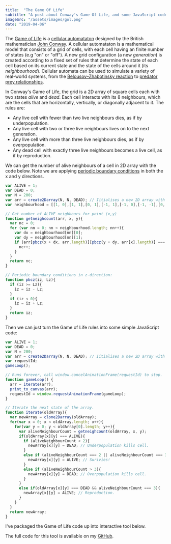 ```yaml
---
title:  "The Game Of Life"
subtitle: "A post about Conway's Game Of Life, and some JavaScript code to simulate it."
imageSrc: "/assets/images/gol.png"
date: "2019-04-06"
---
```


The <a class="blueLink" href="https://en.wikipedia.org/wiki/Conway%27s_Game_of_Life">Game of Life</a> is a <a class="blueLink" href="https://en.wikipedia.org/wiki/Cellular_automaton">cellular automataton</a> designed by the British mathematician <a class="blueLink" href="https://en.wikipedia.org/wiki/John_Horton_Conway">John Conway</a>. A cellular automataton is a mathematical model that consists of a grid of cells, with each cell having an finite number of states (e.g "on" or "off"). A new grid configuration (a new _generation_) is created according to a fixed set of rules that determine the state of each cell based on its current state and the state of the cells around it (its *neighbourhood*). Cellular automata can be used to simulate a variety of real-world systems, from the <a class="blueLink" href="https://en.wikipedia.org/wiki/Belousov%E2%80%93Zhabotinsky_reaction">Belousov–Zhabotinsky reaction</a> to <a class="blueLink" href="https://blogs.msdn.microsoft.com/calvin_hsia/2014/09/30/fish-vs-sharks-predator-prey-simulation/">predator prey relationships</a>.

In Conway's Game of Life, the grid is a 2D array of square cells each with two states *alive* and *dead*. Each cell interacts with its 8 neighbours, which are the cells that are horizontally, vertically, or diagonally adjacent to it. The rules are:

* Any live cell with fewer than two live neighbours dies, as if by underpopulation.
* Any live cell with two or three live neighbours lives on to the next generation.
* Any live cell with more than three live neighbours dies, as if by overpopulation.
* Any dead cell with exactly three live neighbours becomes a live cell, as if by reproduction.

We can get the number of alive neighbours of a cell in 2D array with the code below. Note we are applying <a href="https://en.wikipedia.org/wiki/Periodic_boundary_conditions" class="blueLink">periodic boundary conditions</a> in both the x and y directions.

```javascript
var ALIVE = 1;
var DEAD = 0;
var N = 200;
var arr = create2Darray(N, N, DEAD); // Iitialises a new 2D array with array values set to 0.
var neighbourhood = [[1, 0],[1, 1],[0, 1],[-1, 1],[-1, 0],[-1, -1],[0, -1],[1, -1]];

// Get number of ALIVE neighbours for point (x,y)
function getneighcount(arr, x, y){
  var nc = 0;
  for (var nn = 0; nn < neighbourhood.length; nn++){
    var dx = neighbourhood[nn][0];
    var dy = neighbourhood[nn][1];
    if (arr[pbcz(x + dx, arr.length)][pbcz(y + dy, arr[x].length)] === ALIVE){
      nc++;
    }
  }
  return nc;
}

// Periodic boundary conditions in z-direction:
function pbcz(iz, Lz){
  if (iz >= Lz){
    iz = iz - Lz;
  }
  if (iz < 0){
    iz = iz + Lz;
  }
  return iz;
}
```

Then we can just turn the Game of Life rules into some simple JavaScript code:

```javascript
var ALIVE = 1;
var DEAD = 0;
var N = 200;
var arr = create2Darray(N, N, DEAD); // Iitialises a new 2D array with array values set to 0.
var requestId;
gameLoop();

// Runs forever, call window.cancelAnimationFrame(requestId) to stop.
function gameLoop() {
  arr = iterate(arr);
  print_to_canvas(arr);
  requestId = window.requestAnimationFrame(gameLoop);
}

// Iterate the next state of the array.
function iterate(oldArray){
  var newArray = clone2Darray(oldArray);
  for(var x = 0; x < oldArray.length; x++){
    for(var y = 0; y < oldArray[0].length; y++){
      var aliveNeighbourCount = getneighcount(oldArray, x, y);
      if(oldArray[x][y] === ALIVE){
        if (aliveNeighbourCount < 2){
          newArray[x][y] = DEAD; // Underpopulation kills cell.
        }
        else if (aliveNeighbourCount === 2 || aliveNeighbourCount === 3){
          newArray[x][y] = ALIVE; // Surivies!
        }
        else if (aliveNeighbourCount > 3){
          newArray[x][y] = DEAD; // Overpopulation kills cell.
        }
      }
      else if(oldArray[x][y] === DEAD && aliveNeighbourCount === 3){
        newArray[x][y] = ALIVE; // Reproduction.
      }
    }
  }
  return newArray;
}
```

I've packaged the Game of Life code up into interactive tool below.

<GOLTool />

The full code for this tool is available on my <a href="https://github.com/george-pearson" class="blueLink">GitHub</a>.